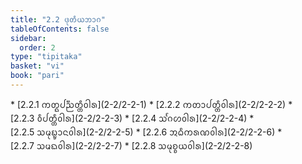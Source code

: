 ```yaml
---
title: "2.2 ᨴᩩᨲᩥᨿᨽᩣᨣ"
tableOfContents: false
sidebar:
  order: 2
type: "tipitaka"
basket: "vi"
book: "pari"
---
```



<DynamicBreadcrumb />



<TableOfContents book="pari" section="2.2">
* [2.2.1 ᨠᨲ᩠ᨳᨸᨬ᩠ᨬᨲ᩠ᨲᩥᩅᩤᩁ](2-2/2-2-1)
* [2.2.2 ᨠᨲᩣᨸᨲ᩠ᨲᩥᩅᩤᩁ](2-2/2-2-2)
* [2.2.3 ᩅᩥᨸᨲ᩠ᨲᩥᩅᩤᩁ](2-2/2-2-3)
* [2.2.4 ᩈᩘᨣᩉᩅᩤᩁ](2-2/2-2-4)
* [2.2.5 ᩈᨾᩩᨭ᩠ᨮᩣᨶᩅᩤᩁ](2-2/2-2-5)
* [2.2.6 ᩋᨵᩥᨠᩁᨱᩅᩤᩁ](2-2/2-2-6)
* [2.2.7 ᩈᨾᨳᩅᩤᩁ](2-2/2-2-7)
* [2.2.8 ᩈᨾᩩᨧ᩠ᨧᨿᩅᩤᩁ](2-2/2-2-8)
</TableOfContents>